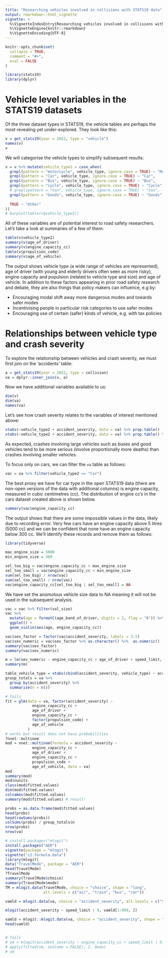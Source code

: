 ```yaml
---
title: "Researching vehicles involved in collisions with STATS19 data"
output: rmarkdown::html_vignette
vignette: >
  %\VignetteIndexEntry{Researching vehicles involved in collisions with STATS19 data}
  %\VignetteEngine{knitr::rmarkdown}
  %\VignetteEncoding{UTF-8}
---
```


```r
knitr::opts_chunk$set(
  collapse = TRUE,
  comment = "#>",
  eval = FALSE
)
```

```r
library(stats19)
library(dplyr)
```

# Vehicle level variables in the STATS19 datasets

Of the three dataset types in STATS19, the vehicle tables are perhaps the most revealing yet under-explored.
They look like this:

```r
v = get_stats19(year = 2022, type = "vehicle")
names(v)
v
```

We will categorise the vehicle types to simplify subsequent results:

```r
v = v %>% mutate(vehicle_type2 = case_when(
  grepl(pattern = "motorcycle", vehicle_type, ignore.case = TRUE) ~ "Motorbike",
  grepl(pattern = "Car", vehicle_type, ignore.case = TRUE) ~ "Car",
  grepl(pattern = "Bus", vehicle_type, ignore.case = TRUE) ~ "Bus",
  grepl(pattern = "cycle", vehicle_type, ignore.case = TRUE) ~ "Cycle",
  # grepl(pattern = "Van", vehicle_type, ignore.case = TRUE) ~ "Van",
  grepl(pattern = "Goods", vehicle_type, ignore.case = TRUE) ~ "Goods",
  
  TRUE ~ "Other"
))
# barplot(table(v$vehicle_type2))
```


All of these variables are of potential interest to road safety researchers.
Let's take a look at summaries of a few of them:

```r
table(v$vehicle_type2)
summary(v$age_of_driver)
summary(v$engine_capacity_cc)
table(v$propulsion_code)
summary(v$age_of_vehicle)
```

The output shows vehicle type (a wide range of vehicles are represented), age of driver (with young and elderly drivers often seen as more risky), engine capacity and populsion (related to vehicle type and size) and age of vehicle.
In addition to these factors appearing in prior road safety research and debate, they are also things that policy makers can influence, e.g by:

- Encouraging modal shift away more dangerous modes and towards safer modes
- Incentivising people in particular risk categories to use safer modes
- Encouraging use of certain (safer) kinds of vehicle, e.g. with tax policies

# Relationships between vehicle type and crash severity

To explore the relationship between vehicles and crash severity, we must first join on the 'accidents' table:

```r
a = get_stats19(year = 2022, type = collision)
va = dplyr::inner_join(v, a)
```

Now we have additional variables available to us:

```r
dim(v)
dim(va)
names(va)
```

Let's see how crash severity relates to the variables of interest mentioned above:

```r
xtabs(~vehicle_type2 + accident_severity, data = va) %>% prop.table()
xtabs(~vehicle_type2 + accident_severity, data = va) %>% prop.table() %>% plot()
```

As expected, crashes involving large vehicles such as buses and good vehicles tend to be more serious (involve proportionally more deaths) than crashes involving smaller vehicles.

To focus only on cars, we can filter the `va` table as follows:

```r
vac = va %>% filter(vehicle_type2 == "Car")
```

The best proxy we have for car type in the open STATS19 data (there are non-open versions of the data with additional columns) is engine capacity, measured in cubic centimetres (cc).
The distribution of engine cc's in the cars dataset created above is shown below.

```r
summary(vac$engine_capacity_cc)
```

The output shows that there are some impossible values in the data, likely due to recording error. 
Very few cars have an engine capacity above 5 litres (5000 cc) and we can be confident that none have an engine capacity below 300 cc.
We'll identify these records and remove them as follows:

```r
library(tidyverse)

max_engine_size = 5000
min_engine_size = 300

sel_too_big = vac$engine_capacity_cc > max_engine_size
sel_too_small = vac$engine_capacity_cc < min_engine_size
sum(sel_too_big) / nrow(vac)
sum(sel_too_small) / nrow(vac)
vac$engine_capacity_cc[sel_too_big | sel_too_small] = NA
```

We have set the anomolous vehicle size data to NA meaning it will not be used in the subsequent analysis.

```r

vac = vac %>% filter(val_size)
vac %>% 
  mutate(age = formatC(age_band_of_driver, digits = 2, flag = "0")) %>% 
  ggplot() +
  geom_violin(aes(age, engine_capacity_cc)) 

vac$sev_factor = factor(vac$accident_severity, labels = 3:1)
vac$sev_numeric = vac$sev_factor %>% as.character() %>%  as.numeric()
summary(vac$sev_factor)
summary(vac$sev_numeric)

m = lm(sev_numeric ~ engine_capacity_cc + age_of_driver + speed_limit, data = vac)
summary(m)
```



```r
table_vehicle_type = xtabs(cbind(accident_severity, vehicle_type) ~ accident_severity, data = va)
group_totals = va %>% 
  group_by(accident_severity) %>% 
  summarise(n = n())

# fails
fit = glm(data = va, factor(accident_severity) ~
            engine_capacity_cc +
            age_of_driver +
            engine_capacity_cc +
            factor(propulsion_code) +
            age_of_vehicle
          )
# works but result does not have probabilities
?nnet::multinom
mod = nnet::multinom(formula = accident_severity ~
            engine_capacity_cc +
            age_of_driver +
            engine_capacity_cc +
            propulsion_code +
            age_of_vehicle, data = va)
mod
summary(mod)
mod$nunits
class(mod$fitted.values)
dim(mod$fitted.values)
colnames(mod$fitted.values)
summary(mod$fitted.values) # result!

probs = as.data.frame(mod$fitted.values)
head(probs)
head(rowSums(probs))
colSums(probs) / group_totals$n
nrow(probs)
nrow(va)

# install.packages("mlogit")
install.packages("AER")
vignette(package = "mlogit")
vignette("c2.formula.data")
library(mlogit)
data("TravelMode", package = "AER")
head(TravelMode)
?TravelMode
summary(TravelMode$choice)
summary(TravelMode$mode)
TM = mlogit.data(TravelMode, choice = "choice", shape = "long",
                 alt.levels = c("air", "train", "bus", "car"))

vamld = mlogit.data(va, choice = "accident_severity", alt.levels = c("Slight", "Serious", "Fatal"), shape = "wide")

mlogit(accident_severity ~ speed_limit | 0, vamld[1:999, ])

vamld = mlogit::mlogit.data(va, choice = "accident_severity", shape = "wide")
head(vamld)


# fails
# vm = mlogit(accident_severity ~ engine_capacity_cc + speed_limit | 0, vamld[1:999, ])
# apply(fitted(vm, outcome = FALSE), 2, mean)
# vm
```

